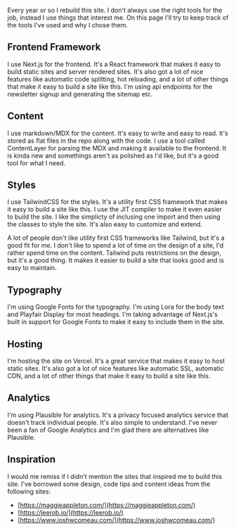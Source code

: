 Every year or so I rebuild this site. I don't always use the right tools for the job, instead I use things that interest me. On this page I'll try to keep track of the tools I've used and why I chose them.

## Frontend Framework

I use Next.js for the frontend. It's a React framework that makes it easy to build static sites and server rendered sites. It's also got a lot of nice features like automatic code splitting, hot reloading, and a lot of other things that make it easy to build a site like this. I'm using api endpoints for the newsletter signup and generating the sitemap etc.

## Content

I use markdown/MDX for the content. It's easy to write and easy to read. It's stored as flat files in the repo along with the code. I use a tool called ContentLayer for parsing the MDX and making it available to the frontend. It is kinda new and somethings aren't as polished as I'd like, but it's a good tool for what I need.

## Styles

I use TailwindCSS for the styles. It's a utility first CSS framework that makes it easy to build a site like this. I use the JIT compiler to make it even easier to build the site. I like the simplicty of inclusing one import and then using the classes to style the site. It's also easy to customize and extend.

A lot of people don't like utility first CSS frameworks like Tailwind, but it's a good fit for me. I don't like to spend a lot of time on the design of a site, I'd rather spend time on the content. Tailwind puts restrictions on the design, but it's a good thing. It makes it easier to build a site that looks good and is easy to maintain.

## Typography

I'm using Google Fonts for the typography. I'm using Lora for the body text and Playfair Display for most headings. I'm taking advantage of Next.js's built in support for Google Fonts to make it easy to include them in the site.

## Hosting

I'm hosting the site on Vercel. It's a great service that makes it easy to host static sites. It's also got a lot of nice features like automatic SSL, automatic CDN, and a lot of other things that make it easy to build a site like this.

## Analytics

I'm using Plausible for analytics. It's a privacy focused analytics service that doesn't track individual people. It's also simple to understand. I've never been a fan of Google Analytics and I'm glad there are alternatives like Plausible.

## Inspiration

I would me remiss if I didn't mention the sites that inspired me to build this site. I've borrowed some design, code tips and content ideas from the following sites:

- [https://maggieappleton.com/](https://maggieappleton.com/)
- [https://leerob.io/](https://leerob.io/)
- [https://www.joshwcomeau.com/](https://www.joshwcomeau.com/)
